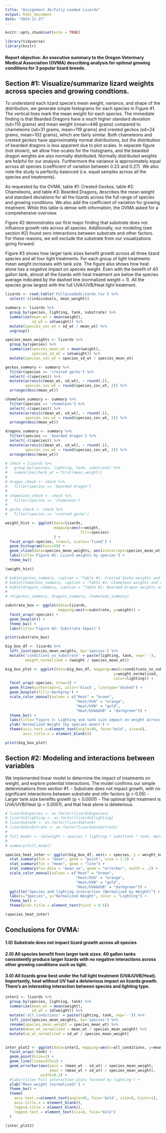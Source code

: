 ```yaml
---
title: "Assignment 4b:Fully Loaded Lizards"
output: html_document
date: "2024-11-27"
---
```


```r
knitr::opts_chunk$set(echo = TRUE)
```

```r
library(tidyverse)
library(knitr)
```
#### Report objective: An executive summary to the Oregon Veterinary Medical Association (OVMA) describing analysis for optimal growing conditions for 3 popular lizard breeds.  

## Section #1: Visualize/summarize lizard weights across species and growing condtions.

To understand each lizard specie's mean weight, variance, and shape of the distribution, we generate simple histograms for each species in Figure #1. The vertical lines mark the mean weight for each species. The immediate finding is that Bearded Dragons have a much higher standard deviation (sd=110 grams) and mean weight (mean=446 grams) compared to chameleons (sd=31 grams, mean=119 grams) and crested geckos (sd=24 grams, mean=102 grams), which are fairly similar. Both chameleons and crested geckos have approximately normal distributions, but the distribution of bearded dragons is less apparent due to plot scales. In separate figure (not shown), we allow free-scales for the histograms, and the bearded dragon weights are also normally distributed. Normally distributed weights are helpful for our analysis. Furthermore the variance is approximately equal across all species (coefficient of variation between 0.23 and 0.27). We also note the study is perfectly balanced (i.e. equal samples across all the species and treatments). 

As requested by the OVMA, table #1: Crested Geckos, table #2: Chameleons, and table #3: Bearded Dragons, describes the mean weight and standard deviations for all the lizards across the full range of species and growing conditions. We also add the coefficient of variation for growing treatment. While this table is dense with information, the OVMA asked for a comprehensive overview. 

Figure #2 demonstrates our first major finding that substrate does not influence growth rate across all species. Additionally, our modeling (see section #2) found zero interactions between substrate and other factors. For these reasons, we will exclude the substrate from our visualizations going forward. 

Figure #3 shows how larger tank sizes benefit growth across all three lizard species and all four light treatments. For each group of light treatments mean weight increases with tank size. The figure also shows how heat alone has a negative impact on species weight. Even with the benefit of 40 gallon tank, almost all the lizards with heat treatment are below the species average indicated by the dashed line (normalized weight = 1). All the species grow largest with the full UVA/UVB/Heat light treatment. 

```r
lizards <- read.table('FullyLoadedLizards.tsv') %>% 
  select(-c(individuals, mean_weight))

summary <- lizards %>%
  group_by(species, lighting, tank, substrate) %>% 
  summarise(mean_wt = mean(weight),
            sd_wt = sd(weight)) %>% 
  mutate(species_cov_wt = sd_wt / mean_wt) %>% 
  ungroup()

species_mean_weights <- lizards %>% 
  group_by(species) %>% 
  summarise(species_mean_wt = mean(weight),
            species_sd_wt = sd(weight)) %>% 
  mutate(species_cov_wt = species_sd_wt / species_mean_wt)

geckos_summary <- summary %>% 
  filter(species == 'crested gecko') %>% 
  select(-c(species)) %>% 
  mutate(across(c(mean_wt, sd_wt), ~ round(.)),
         species_cov_wt = round(species_cov_wt, 2)) %>% 
  arrange(desc(mean_wt)) 

chameleon_summary <- summary %>% 
  filter(species == 'chameleon') %>% 
  select(-c(species)) %>% 
  mutate(across(c(mean_wt, sd_wt), ~ round(.)),
         species_cov_wt = round(species_cov_wt, 2)) %>% 
  arrange(desc(mean_wt))

dragons_summary <- summary %>% 
  filter(species == 'bearded dragon') %>% 
  select(-c(species)) %>% 
  mutate(across(c(mean_wt, sd_wt), ~ round(.)),
         species_cov_wt = round(species_cov_wt, 2)) %>% 
  arrange(desc(mean_wt))

# check = lizards %>% 
#   group_by(species, lighting, tank, substrate) %>% 
#   summarise(check_wt = first(mean_weight))
# 
# dragon_check <- check %>% 
#   filter(species == 'bearded dragon')
# 
# chameleon_check <- check %>% 
#   filter(species == 'chameleon')
# 
# gecko_check <- check %>% 
#   filter(species == 'crested gecko')

```
```r

weight_hist <- ggplot(data=lizards,
                      mapping=aes(x=weight,
                                  fill=species)
                      ) +
  facet_wrap(~species, nrow=3, scales='fixed') +
  geom_histogram(bins=50) +
  geom_vline(data=species_mean_weights, aes(xintercept=species_mean_wt)) +
  labs(title='Figure #1: Lizard weights by species') +
  theme_bw()

(weight_hist)

```
```r
# kable(geckos_summary, caption = "Table #1: Crested Gecko weights and variance across all conditions")
# kable(chameleon_summary, caption = "Table #1: Chameleon weights and variance across all conditions")
# kable(dragons_summary, caption = "Table #1: Bearded Dragon weights and variance across all conditions")
# 
# rm(geckos_summary, dragons_summary, chameleon_summary)

```

``` r

substrate_box <- ggplot(data=lizards,
                        mapping=aes(x=substrate, y=weight)) +
  facet_wrap(~species) +
  geom_boxplot() +
  theme_bw() +
  labs(title='Figure #2: Substrate Impact')

print(substrate_box)

```

```r

big_box_df <- lizards %>% 
  left_join(species_mean_weights, by='species') %>% 
  mutate('conditions_no_substrate' = paste(lighting, tank, sep='-'),
         weight_normalized = (weight / species_mean_wt))

big_box_plot <- ggplot(data=big_box_df, mapping=aes(x=conditions_no_substrate,
                                                 y=weight_normalized,
                                                 color=lighting)) +
  facet_wrap(~species, nrow=3) +
  geom_hline(yintercept=1, color='black', linetype='dashed') +
  geom_boxplot(fill='darkgrey') +
  scale_color_manual(values = c("Heat" = "brown",
                                "Heat/UVA" = "orange",
                                "Heat/UVB" = "gold",
                                "Heat/UVA&UVB" = "darkgreen")) +
  theme_bw() +
  labs(title='Figure 3: Lighting and tank size impact on weight across species') +
  ylab('Normalized Weight (by species mean)') +
  theme(axis.text.x=element_text(angle=90, face='bold', size=8),
        axis.title.x = element_blank())

print(big_box_plot)
```

## Section #2: Modeling and interactions between variables

We implemented linear model to determine the impact of treatments on weight, and explore potential interactions. The model confirms our simple determinations from section #1. 
- Substrate does not impact growth, with no significant interactions between substrate and othr factors (p > 0.05)
- Larger tank size benefits growth (p < 0.0001)
- The optimal light treatment is UVA/UVB/Heat (p < 0.0001), and that heat alone is deleterious. 


```r
# lizards$species <- as.factor(lizards$species)
# lizards$lighting <- as.factor(lizards$lighting)
# lizards$tank <- as.factor(lizards$tank)
# lizards$substrate <- as.factor(lizards$substrate)
# 
# full_model <- lm(weight ~ species * lighting * substrate * tank, data=lizards)
# 
# summary(full_model)

```

```r

species_heat_inter <- ggplot(big_box_df, aes(x = species, y = weight_normalized, group = lighting, color = lighting)) +
  stat_summary(fun = "mean", geom = "point", size = 1.5) +
  stat_summary(fun = "mean", geom = "line") +
  stat_summary(fun.data = "mean_se", geom = "errorbar", width = .2) +
  scale_color_manual(values = c("Heat" = "brown",
                                "Heat/UVA" = "orange",
                                "Heat/UVB" = "gold",
                                "Heat/UVA&UVB" = "darkgreen")) +
  ggtitle("Species and lighting interaction (Normalized by Weight)") +
  labs(x="Species", y="Normalized Weight", color = "Lighting") +
  theme_bw() +
  theme(plot.title = element_text(hjust = 0.5))

(species_heat_inter)

```


## Conclusions for OVMA:

#### 1.0) Substrate does not impact lizard growth across all species
#### 2.0) All species benefit from larger tank sizes. 40 gallon tanks consistently produce larger lizards with no negative interactions across other growing conditions such as light. 
#### 3.0) All lizards grow best under the full light treatment (UVA/UVB/Heat). Importantly, heat without UV had a deleterious impact on lizarda growth. There's an interesting interaction between species and lighting type. 


















```r

inter2 <- lizards %>% 
  group_by(species, lighting, tank) %>% 
  summarize(mean_wt = mean(weight),
            sd_wt = sd(weight)) %>% 
  mutate('all_conditions' = paste(lighting, tank, sep='-')) %>% 
  left_join(species_mean_weights, by='species') %>% 
  rename(species_mean_weight = species_mean_wt) %>% 
  mutate(mean_wt_normalized = mean_wt / species_mean_weight) %>% 
  mutate(sd_wt_normalized = sd_wt / species_mean_weight)
  

inter_plot2 <- ggplot(data=inter2, mapping=aes(x=all_conditions, y=mean_wt_normalized, color=species)) +
  facet_wrap(~tank) +
  geom_point(size=2) +
  geom_line(linewidth=1) +
  geom_errorbar(aes(ymin = (mean_wt - sd_wt) / species_mean_weight,
                    ymax = (mean_wt + sd_wt) / species_mean_weight),
                width=0.2) +
  #labs(title='Full interaction plots faceted by lighting') +
  ylab('Mean weight (normalized)') +
  theme_bw() +
  theme(
    axis.text.x=element_text(angle=45, face='bold', size=8, hjust=1),
    axis.title.x = element_blank(),
    legend.title = element_blank(),
    legend.text = element_text(siz=6, face='bold')
  )

(inter_plot2)
```




